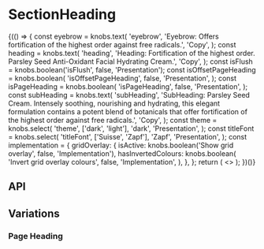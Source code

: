 
<Meta title="Components/SectionHeading" component={SectionHeading} />

# SectionHeading

<Canvas>
  <Story name="Base component">
    {(() => {
      const eyebrow = knobs.text(
        'eyebrow',
        'Eyebrow: Offers fortification of the highest order against free radicals.',
        'Copy',
      );
      const heading = knobs.text(
        'heading',
        'Heading: Fortification of the highest order. Parsley Seed Anti-Oxidant Facial Hydrating Cream.',
        'Copy',
      );
      const isFlush = knobs.boolean('isFlush', false, 'Presentation');
      const isOffsetPageHeading = knobs.boolean(
        'isOffsetPageHeading',
        false,
        'Presentation',
      );
      const isPageHeading = knobs.boolean(
        'isPageHeading',
        false,
        'Presentation',
      );
      const subHeading = knobs.text(
        'subHeading',
        'SubHeading: Parsley Seed Cream. Intensely soothing, nourishing and hydrating, this elegant formulation contains a potent blend of botanicals that offer fortification of the highest order against free radicals.',
        'Copy',
      );
      const theme = knobs.select(
        'theme',
        ['dark', 'light'],
        'dark',
        'Presentation',
      );
      const titleFont = knobs.select(
        'titleFont',
        ['Suisse', 'Zapf'],
        'Zapf',
        'Presentation',
      );
      const implementation = {
        gridOverlay: {
          isActive: knobs.boolean('Show grid overlay', false, 'Implementation'),
          hasInvertedColours: knobs.boolean(
            'Invert grid overlay colours',
            false,
            'Implementation',
          ),
        },
      };
      return (
        <>
          <SectionHeading
            eyebrow={eyebrow}
            heading={heading}
            isFlush={isFlush}
            id="SectionHeading-id"
            isOffsetPageHeading={isOffsetPageHeading}
            isPageHeading={isPageHeading}
            subHeading={subHeading}
            theme={theme}
            titleFont={titleFont}
          />
          <StorybookGridOverlay
            isActive={implementation.gridOverlay.isActive}
            hasInvertedColours={implementation.gridOverlay.hasInvertedColours}
          />
        </>
      );
    })()}
  </Story>
</Canvas>

## API

<ArgsTable of={SectionHeading} />

## Variations

### Page Heading

<Canvas>
  <Story name="Page Heading">
    <SectionHeading
      heading="Page Heading: Fortification of the highest order. Parsley Seed Anti-Oxidant Facial Hydrating Cream."
      isOffsetPageHeading={true}
      isPageHeading={true}
    />
  </Story>
</Canvas>
